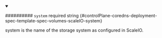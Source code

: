 
<details className="config-field" data-expandable="false" open>
<summary>

########## `system` <span className="config-field-required" data-required="false">required</span> <span className="config-field-type">string</span> <span className="config-field-default"></span> <span className="config-field-enum"></span> {#controlPlane-coredns-deployment-spec-template-spec-volumes-scaleIO-system}

system is the name of the storage system as configured in ScaleIO.

</summary>



</details>
